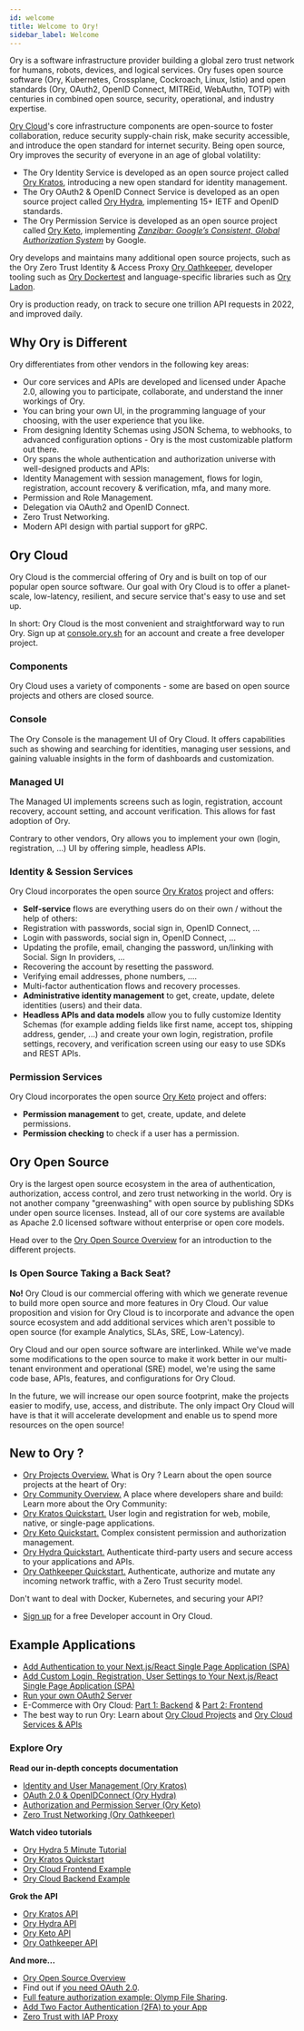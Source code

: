 ```yaml
---
id: welcome
title: Welcome to Ory!
sidebar_label: Welcome
---
```


Ory is a software infrastructure provider building a global zero trust network for humans, robots, devices, and logical services.
Ory fuses open source software (Ory, Kubernetes, Crossplane, Cockroach, Linux, Istio) and open standards (Ory, OAuth2, OpenID
Connect, MITREid, WebAuthn, TOTP) with centuries in combined open source, security, operational, and industry expertise.

[Ory Cloud](https://console.ory.sh)'s core infrastructure components are open-source to foster collaboration, reduce security
supply-chain risk, make security accessible, and introduce the open standard for internet security. Being open source, Ory
improves the security of everyone in an age of global volatility:

- The Ory Identity Service is developed as an open source project called [Ory Kratos](https://github.com/ory/kratos), introducing
  a new open standard for identity management.
- The Ory OAuth2 & OpenID Connect Service is developed as an open source project called [Ory Hydra](https://github.com/ory/hydra),
  implementing 15+ IETF and OpenID standards.
- The Ory Permission Service is developed as an open source project called [Ory Keto](https://github.com/ory/keto), implementing
  _[Zanzibar: Google’s Consistent, Global Authorization System](https://research.google/pubs/pub48190/)_ by Google.

Ory develops and maintains many additional open source projects, such as the Ory Zero Trust Identity & Access Proxy
[Ory Oathkeeper](https://github.com/ory/oathkeeper), developer tooling such as [Ory Dockertest](http://github.com/ory/dockertest)
and language-specific libraries such as [Ory Ladon](https://github.com/ory/ladon).

Ory is production ready, on track to secure one trillion API requests in 2022, and improved daily.

## Why Ory is Different

Ory differentiates from other vendors in the following key areas:

- Our core services and APIs are developed and licensed under Apache 2.0, allowing you to participate, collaborate, and understand
  the inner workings of Ory.
- You can bring your own UI, in the programming language of your choosing, with the user experience that you like.
- From designing Identity Schemas using JSON Schema, to webhooks, to advanced configuration options - Ory is the most customizable
  platform out there.
- Ory spans the whole authentication and authorization universe with well-designed products and APIs:
- Identity Management with session management, flows for login, registration, account recovery & verification, mfa, and many more.
- Permission and Role Management.
- Delegation via OAuth2 and OpenID Connect.
- Zero Trust Networking.
- Modern API design with partial support for gRPC.

## Ory Cloud

Ory Cloud is the commercial offering of Ory and is built on top of our popular open source software. Our goal with Ory Cloud is to
offer a planet-scale, low-latency, resilient, and secure service that's easy to use and set up.

In short: Ory Cloud is the most convenient and straightforward way to run Ory. Sign up at
[console.ory.sh](https://console.ory.sh/registration) for an account and create a free developer project.

### Components

Ory Cloud uses a variety of components - some are based on open source projects and others are closed source.

### Console

The Ory Console is the management UI of Ory Cloud. It offers capabilities such as showing and searching for identities, managing
user sessions, and gaining valuable insights in the form of dashboards and customization.

### Managed UI

The Managed UI implements screens such as login, registration, account recovery, account setting, and account verification. This
allows for fast adoption of Ory.

Contrary to other vendors, Ory allows you to implement your own (login, registration, ...) UI by offering simple, headless APIs.

### Identity & Session Services

Ory Cloud incorporates the open source [Ory Kratos](https://www.ory.sh/kratos) project and offers:

- **Self-service** flows are everything users do on their own / without the help of others:
- Registration with passwords, social sign in, OpenID Connect, ...
- Login with passwords, social sign in, OpenID Connect, ...
- Updating the profile, email, changing the password, un/linking with Social. Sign In providers, ...
- Recovering the account by resetting the password.
- Verifying email addresses, phone numbers, ....
- Multi-factor authentication flows and recovery processes.
- **Administrative identity management** to get, create, update, delete identities (users) and their data.
- **Headless APIs and data models** allow you to fully customize Identity Schemas (for example adding fields like first name,
  accept tos, shipping address, gender, ...) and create your own login, registration, profile settings, recovery, and verification
  screen using our easy to use SDKs and REST APIs.

### Permission Services

Ory Cloud incorporates the open source [Ory Keto](https://www.ory.sh/keto) project and offers:

- **Permission management** to get, create, update, and delete permissions.
- **Permission checking** to check if a user has a permission.

## Ory Open Source

Ory is the largest open source ecosystem in the area of authentication, authorization, access control, and zero trust networking
in the world. Ory is not another company "greenwashing" with open source by publishing SDKs under open source licenses. Instead,
all of our core systems are available as Apache 2.0 licensed software without enterprise or open core models.

Head over to the [Ory Open Source Overview](./open-source.mdx) for an introduction to the different projects.

### Is Open Source Taking a Back Seat?

**No!** Ory Cloud is our commercial offering with which we generate revenue to build more open source and more features in Ory
Cloud. Our value proposition and vision for Ory Cloud is to incorporate and advance the open source ecosystem and add additional
services which aren't possible to open source (for example Analytics, SLAs, SRE, Low-Latency).

Ory Cloud and our open source software are interlinked. While we've made some modifications to the open source to make it work
better in our multi-tenant environment and operational (SRE) model, we're using the same code base, APIs, features, and
configurations for Ory Cloud.

In the future, we will increase our open source footprint, make the projects easier to modify, use, access, and distribute. The
only impact Ory Cloud will have is that it will accelerate development and enable us to spend more resources on the open source!

## New to Ory ?

- [Ory Projects Overview.](/ecosystem/projects.md) What is Ory ? Learn about the open source projects at the heart of Ory:
- [Ory Community Overview.](/ecosystem/community.md) A place where developers share and build: Learn more about the Ory Community:
- [Ory Kratos Quickstart.](https://www.ory.sh/docs/kratos/quickstart) User login and registration for web, mobile, native, or
  single-page applications.
- [Ory Keto Quickstart.](https://www.ory.sh/docs/keto/quickstart) Complex consistent permission and authorization management.
- [Ory Hydra Quickstart.](https://www.ory.sh/docs/hydra/5min-tutorial) Authenticate third-party users and secure access to your
  applications and APIs.
- [Ory Oathkeeper Quickstart.](https://www.ory.sh/docs/oathkeeper/configure-deploy) Authenticate, authorize and mutate any
  incoming network traffic, with a Zero Trust security model.

Don't want to deal with Docker, Kubernetes, and securing your API?

- [Sign up](https://console.ory.sh/registration) for a free Developer account in Ory Cloud.

## Example Applications

- [Add Authentication to your Next.js/React Single Page Application (SPA)](https://www.ory.sh/login-spa-react-nextjs-authentication-example-api-open-source/)
- [Add Custom Login, Registration, User Settings to Your Next.js/React Single Page Application (SPA) ](https://www.ory.sh/nextjs-authentication-spa-custom-flows-open-source/)
- [Run your own OAuth2 Server ](https://www.ory.sh/run-oauth2-server-open-source-api-security/)
- E-Commerce with Ory Cloud: [Part 1: Backend](https://www.ory.sh/cloud-ecommerce-backend/) &
  [Part 2: Frontend](https://www.ory.sh/cloud-ecommerce-frontend/)
- The best way to run Ory: Learn about [Ory Cloud Projects](https://www.ory.sh/docs/concepts/project) and
  [Ory Cloud Services & APIs](https://www.ory.sh/docs/concepts/services-api)

### Explore Ory

**Read our in-depth concepts documentation**

- [Identity and User Management (Ory Kratos)](https://www.ory.sh/docs/kratos/concepts/index)
- [OAuth 2.0 & OpenIDConnect (Ory Hydra)](https://www.ory.sh/hydra/docs/concepts/oauth2)
- [Authorization and Permission Server (Ory Keto)](https://www.ory.sh/docs/keto/concepts/relation-tuples/)
- [Zero Trust Networking (Ory Oathkeeper)](https://www.ory.sh/oathkeeper/docs/)

**Watch video tutorials**

- [Ory Hydra 5 Minute Tutorial](https://www.youtube.com/watch?v=tlO9p2E501A)
- [Ory Kratos Quickstart](https://www.youtube.com/watch?v=JhlIZ3aChXc)
- [Ory Cloud Frontend Example](https://www.youtube.com/watch?v=VKLXbrZS7tU)
- [Ory Cloud Backend Example](https://www.youtube.com/watch?v=umSRQBVdPjM)

**Grok the API**

- [Ory Kratos API](https://www.ory.sh/docs/kratos/reference/api/)
- [Ory Hydra API](https://www.ory.sh/docs/hydra/reference/api/)
- [Ory Keto API](https://www.ory.sh/docs/keto/reference/api/)
- [Ory Oathkeeper API](https://www.ory.sh/docs/oathkeeper/reference/api/)

**And more...**

- [Ory Open Source Overview](open-source.mdx)
- Find out if [you need OAuth 2.0](https://www.ory.sh/docs/hydra/concepts/before-oauth2/).
- [Full feature authorization example: Olymp File Sharing](https://www.ory.sh/docs/keto/examples/olymp-file-sharing/).
- [Add Two Factor Authentication (2FA) to your App](https://www.ory.sh/docs/kratos/two-factor-authentication-2fa-mfa/)
- [Zero Trust with IAP Proxy](https://www.ory.sh/docs/kratos/guides/zero-trust-iap-proxy-identity-access-proxy/)

